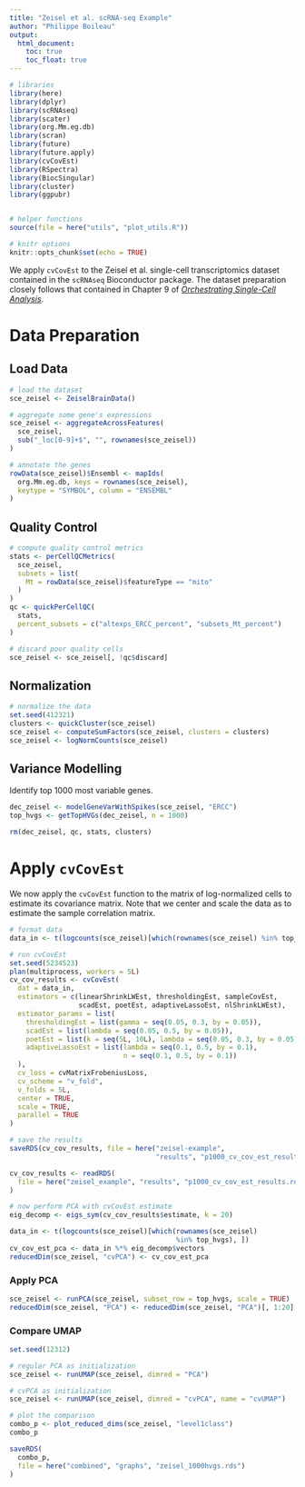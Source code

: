 ```yaml
---
title: "Zeisel et al. scRNA-seq Example"
author: "Philippe Boileau"
output:
  html_document:
    toc: true
    toc_float: true
---
```


```r
# libraries
library(here)
library(dplyr)
library(scRNAseq)
library(scater)
library(org.Mm.eg.db)
library(scran)
library(future)
library(future.apply)
library(cvCovEst)
library(RSpectra)
library(BiocSingular)
library(cluster)
library(ggpubr)


# helper functions
source(file = here("utils", "plot_utils.R"))

# knitr options
knitr::opts_chunk$set(echo = TRUE)
```


We apply `cvCovEst` to the Zeisel et al. single-cell transcriptomics dataset
contained in the `scRNAseq` Bioconductor package. The dataset preparation
closely follows that contained in Chapter 9 of
[*Orchestrating Single-Cell Analysis*](https://osca.bioconductor.org/dimensionality-reduction.html).

# Data Preparation

## Load Data

```r
# load the dataset
sce_zeisel <- ZeiselBrainData()

# aggregate some gene's expressions
sce_zeisel <- aggregateAcrossFeatures(
  sce_zeisel,
  sub("_loc[0-9]+$", "", rownames(sce_zeisel))
)

# annotate the genes
rowData(sce_zeisel)$Ensembl <- mapIds(
  org.Mm.eg.db, keys = rownames(sce_zeisel),
  keytype = "SYMBOL", column = "ENSEMBL"
)
```

## Quality Control

```r
# compute quality control metrics
stats <- perCellQCMetrics(
  sce_zeisel,
  subsets = list(
    Mt = rowData(sce_zeisel)$featureType == "mito"
  )
)
qc <- quickPerCellQC(
  stats,
  percent_subsets = c("altexps_ERCC_percent", "subsets_Mt_percent")
)

# discard poor quality cells
sce_zeisel <- sce_zeisel[, !qc$discard]
```

## Normalization

```r
# normalize the data
set.seed(412321)
clusters <- quickCluster(sce_zeisel)
sce_zeisel <- computeSumFactors(sce_zeisel, clusters = clusters)
sce_zeisel <- logNormCounts(sce_zeisel)
```

## Variance Modelling

Identify top 1000 most variable genes.

```r
dec_zeisel <- modelGeneVarWithSpikes(sce_zeisel, "ERCC")
top_hvgs <- getTopHVGs(dec_zeisel, n = 1000)
```

```r
rm(dec_zeisel, qc, stats, clusters)
```


# Apply `cvCovEst`

We now apply the `cvCovEst` function to the matrix of log-normalized cells to
estimate its covariance matrix. Note that we center and scale the data as to
estimate the sample correlation matrix.

```r
# format data
data_in <- t(logcounts(sce_zeisel)[which(rownames(sce_zeisel) %in% top_hvgs), ])

# run cvCovEst
set.seed(5234523)
plan(multiprocess, workers = 5L)
cv_cov_results <- cvCovEst(
  dat = data_in,
  estimators = c(linearShrinkLWEst, thresholdingEst, sampleCovEst,
                 scadEst, poetEst, adaptiveLassoEst, nlShrinkLWEst),
  estimator_params = list(
    thresholdingEst = list(gamma = seq(0.05, 0.3, by = 0.05)),
    scadEst = list(lambda = seq(0.05, 0.5, by = 0.05)),
    poetEst = list(k = seq(5L, 10L), lambda = seq(0.05, 0.3, by = 0.05)),
    adaptiveLassoEst = list(lambda = seq(0.1, 0.5, by = 0.1),
                            n = seq(0.1, 0.5, by = 0.1))
  ),
  cv_loss = cvMatrixFrobeniusLoss,
  cv_scheme = "v_fold",
  v_folds = 5L,
  center = TRUE,
  scale = TRUE,
  parallel = TRUE
)

# save the results
saveRDS(cv_cov_results, file = here("zeisel-example",
                                    "results", "p1000_cv_cov_est_results.rds"))
```

```r
cv_cov_results <- readRDS(
  file = here("zeisel_example", "results", "p1000_cv_cov_est_results.rds")
)

# now perform PCA with cvCovEst estimate
eig_decomp <- eigs_sym(cv_cov_results$estimate, k = 20)

data_in <- t(logcounts(sce_zeisel)[which(rownames(sce_zeisel)
                                         %in% top_hvgs), ])
cv_cov_est_pca <- data_in %*% eig_decomp$vectors
reducedDim(sce_zeisel, "cvPCA") <- cv_cov_est_pca
```


### Apply PCA

```r
sce_zeisel <- runPCA(sce_zeisel, subset_row = top_hvgs, scale = TRUE)
reducedDim(sce_zeisel, "PCA") <- reducedDim(sce_zeisel, "PCA")[, 1:20]
```

### Compare UMAP

```r
set.seed(12312)

# regular PCA as initialization
sce_zeisel <- runUMAP(sce_zeisel, dimred = "PCA")

# cvPCA as initialization
sce_zeisel <- runUMAP(sce_zeisel, dimred = "cvPCA", name = "cvUMAP")

# plot the comparison
combo_p <- plot_reduced_dims(sce_zeisel, "level1class")
combo_p

saveRDS(
  combo_p,
  file = here("combined", "graphs", "zeisel_1000hvgs.rds")
)
```
